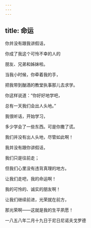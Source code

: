 ```yaml
---
---
---
```

title: 命运
---




你并没有跟我讲假话，

你成了我这个可怜不幸的人的

朋友、兄弟和姊妹啦。

当我小时候，你牵着我的手，

把我带到酗酒的教堂执事那儿去求学。

你这样说道：“你好好地学吧，

总有一天我们会出人头地。”

我很听话，开始学习，

多少学会了一些东西。可是你撒了谎。

我们并没有出人头地，尽管如此啊！

我并没有跟你讲假话，

我们只是往前走；

但我们心里没有违背真理的地方。

让我们走吧，我的命运啊！

我的可怜的、诚实的朋友啊！

让我们继续前进，光荣就在前方，

那光荣啊——这就是我的生平夙愿！

一八五八年二月十九日于尼日尼诺夫戈罗德